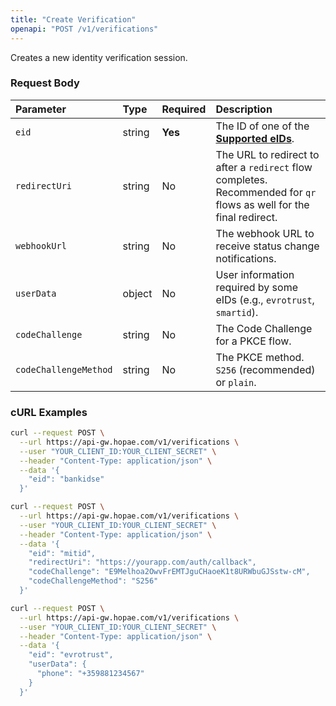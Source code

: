 ```yaml
---
title: "Create Verification"
openapi: "POST /v1/verifications"
---
```

Creates a new identity verification session.

### Request Body

| Parameter             | Type   | Required | Description                                                                                                          |
| :-------------------- | :----- | :------- | :------------------------------------------------------------------------------------------------------------------- |
| `eid`                 | string | **Yes**  | The ID of one of the [**Supported eIDs**](/core-concepts/supported-eids).                                            |
| `redirectUri`         | string | No       | The URL to redirect to after a `redirect` flow completes. Recommended for `qr` flows as well for the final redirect. |
| `webhookUrl`          | string | No       | The webhook URL to receive status change notifications.                                                              |
| `userData`            | object | No       | User information required by some eIDs (e.g., `evrotrust`, `smartid`).                                               |
| `codeChallenge`       | string | No       | The Code Challenge for a PKCE flow.                                                                                  |
| `codeChallengeMethod` | string | No       | The PKCE method. `S256` (recommended) or `plain`.                                                                    |

### cURL Examples

<CodeGroup>

```bash BankID SE (QR)
curl --request POST \
  --url https://api-gw.hopae.com/v1/verifications \
  --user "YOUR_CLIENT_ID:YOUR_CLIENT_SECRET" \
  --header "Content-Type: application/json" \
  --data '{
    "eid": "bankidse"
  }'
```


```bash MitID (Redirect + PKCE)
curl --request POST \
  --url https://api-gw.hopae.com/v1/verifications \
  --user "YOUR_CLIENT_ID:YOUR_CLIENT_SECRET" \
  --header "Content-Type: application/json" \
  --data '{
    "eid": "mitid",
    "redirectUri": "https://yourapp.com/auth/callback",
    "codeChallenge": "E9Melhoa2OwvFrEMTJguCHaoeK1t8URWbuGJSstw-cM",
    "codeChallengeMethod": "S256"
  }'
```


```bash Evrotrust (Push + userData)
curl --request POST \
  --url https://api-gw.hopae.com/v1/verifications \
  --user "YOUR_CLIENT_ID:YOUR_CLIENT_SECRET" \
  --header "Content-Type: application/json" \
  --data '{
    "eid": "evrotrust",
    "userData": {
      "phone": "+359881234567"
    }
  }'
```

</CodeGroup>